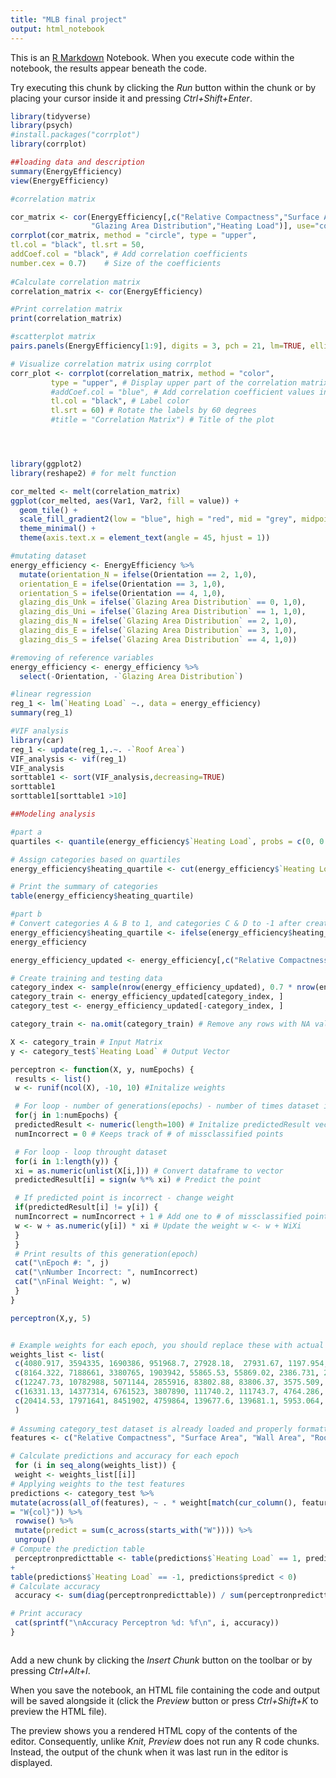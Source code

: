 ---
title: "MLB final project"
output: html_notebook
---

This is an [R Markdown](http://rmarkdown.rstudio.com) Notebook. When you execute code within the notebook, the results appear beneath the code. 

Try executing this chunk by clicking the *Run* button within the chunk or by placing your cursor inside it and pressing *Ctrl+Shift+Enter*. 

```{r}
library(tidyverse)
library(psych)
#install.packages("corrplot")
library(corrplot)

##loading data and description
summary(EnergyEfficiency)
view(EnergyEfficiency)
```


```{r}
#correlation matrix

cor_matrix <- cor(EnergyEfficiency[,c("Relative Compactness","Surface Area","Wall Area","Roof Area","Overall Height","Orientation","Glazing Area",
                  "Glazing Area Distribution","Heating Load")], use="complete")
corrplot(cor_matrix, method = "circle", type = "upper", 
tl.col = "black", tl.srt = 50, 
addCoef.col = "black", # Add correlation coefficients
number.cex = 0.7)    # Size of the coefficients
 
#Calculate correlation matrix
correlation_matrix <- cor(EnergyEfficiency)

#Print correlation matrix
print(correlation_matrix)

#scatterplot matrix
pairs.panels(EnergyEfficiency[1:9], digits = 3, pch = 21, lm=TRUE, ellipses = FALSE)

# Visualize correlation matrix using corrplot
corr_plot <- corrplot(correlation_matrix, method = "color", 
         type = "upper", # Display upper part of the correlation matrix
         #addCoef.col = "blue", # Add correlation coefficient values in black color
         tl.col = "black", # Label color
         tl.srt = 60) # Rotate the labels by 60 degrees
         #title = "Correlation Matrix") # Title of the plot




library(ggplot2)
library(reshape2) # for melt function

cor_melted <- melt(correlation_matrix)
ggplot(cor_melted, aes(Var1, Var2, fill = value)) +
  geom_tile() +
  scale_fill_gradient2(low = "blue", high = "red", mid = "grey", midpoint = 0) +
  theme_minimal() +
  theme(axis.text.x = element_text(angle = 45, hjust = 1))
```


```{r}
#mutating dataset
energy_efficiency <- EnergyEfficiency %>%
  mutate(orientation_N = ifelse(Orientation == 2, 1,0),
  orientation_E = ifelse(Orientation == 3, 1,0),
  orientation_S = ifelse(Orientation == 4, 1,0),
  glazing_dis_Unk = ifelse(`Glazing Area Distribution` == 0, 1,0),
  glazing_dis_Uni = ifelse(`Glazing Area Distribution` == 1, 1,0),
  glazing_dis_N = ifelse(`Glazing Area Distribution` == 2, 1,0),
  glazing_dis_E = ifelse(`Glazing Area Distribution` == 3, 1,0),
  glazing_dis_S = ifelse(`Glazing Area Distribution` == 4, 1,0))

#removing of reference variables
energy_efficiency <- energy_efficiency %>%
  select(-Orientation, -`Glazing Area Distribution`)

#linear regression
reg_1 <- lm(`Heating Load` ~., data = energy_efficiency)
summary(reg_1)

#VIF analysis
library(car)
reg_1 <- update(reg_1,.~. -`Roof Area`)
VIF_analysis <- vif(reg_1)
VIF_analysis
sorttable1 <- sort(VIF_analysis,decreasing=TRUE)
sorttable1
sorttable1[sorttable1 >10]
```


```{r}
##Modeling analysis

#part a
quartiles <- quantile(energy_efficiency$`Heating Load`, probs = c(0, 0.25, 0.5, 0.75, 1), na.rm = TRUE)

# Assign categories based on quartiles
energy_efficiency$heating_quartile <- cut(energy_efficiency$`Heating Load`, breaks = quartiles, labels = c("D", "C", "B", "A"), include.lowest = TRUE)

# Print the summary of categories
table(energy_efficiency$heating_quartile)
```


```{r}
#part b
# Convert categories A & B to 1, and categories C & D to -1 after creating quartile groups
energy_efficiency$heating_quartile <- ifelse(energy_efficiency$heating_quartile %in% c("A", "B"), 1, -1)
energy_efficiency

energy_efficiency_updated <- energy_efficiency[,c("Relative Compactness", "Surface Area", "Wall Area", "Roof Area", "Overall Height", "Overall Height", "Glazing Area", "orientation_N", "orientation_E", "orientation_S", "glazing_dis_Unk", "glazing_dis_Uni", "glazing_dis_N", "glazing_dis_E", "glazing_dis_S", "Heating Load")]

# Create training and testing data
category_index <- sample(nrow(energy_efficiency_updated), 0.7 * nrow(energy_efficiency_updated))
category_train <- energy_efficiency_updated[category_index, ]
category_test <- energy_efficiency_updated[-category_index, ]

category_train <- na.omit(category_train) # Remove any rows with NA values

X <- category_train # Input Matrix
y <- category_test$`Heating Load` # Output Vector

perceptron <- function(X, y, numEpochs) {
 results <- list()
 w <- runif(ncol(X), -10, 10) #Initalize weights

 # For loop - number of generations(epochs) - number of times dataset is ran through
 for(j in 1:numEpochs) {
 predictedResult <- numeric(length=100) # Initalize predictedResult vector
 numIncorrect = 0 # Keeps track of # of missclassified points

 # For loop - loop throught dataset
 for(i in 1:length(y)) {
 xi = as.numeric(unlist(X[i,])) # Convert dataframe to vector
 predictedResult[i] = sign(w %*% xi) # Predict the point

 # If predicted point is incorrect - change weight
 if(predictedResult[i] != y[i]) {
 numIncorrect = numIncorrect + 1 # Add one to # of missclassified points
 w <- w + as.numeric(y[i]) * xi # Update the weight w <- w + WiXi
 }
 }
 # Print results of this generation(epoch)
 cat("\nEpoch #: ", j)
 cat("\nNumber Incorrect: ", numIncorrect)
 cat("\nFinal Weight: ", w)
 }
}

perceptron(X,y, 5)


# Example weights for each epoch, you should replace these with actual weights from each epoch
weights_list <- list(
 c(4080.917, 3594335, 1690386, 951968.7, 27928.18,  27931.67, 1197.954, 1367.688, 1261.546, 1305.166, 355.8201, 1100.394, 1181.623, 784.7006, 1188.88, 118322.3),
 c(8164.322, 7188661, 3380765, 1903942, 55865.53, 55869.02, 2386.731, 2736.058, 2524.596, 2615.176, 718.0101, 2196.214, 2355.843, 1578.131, 2381.6, 236643.6),
 c(12247.73, 10782988, 5071144, 2855916, 83802.88, 83806.37, 3575.509, 4104.428, 3787.646, 3925.186, 1080.2, 3292.034, 3530.063, 2371.561, 3574.32, 354965),
 c(16331.13, 14377314, 6761523, 3807890, 111740.2, 111743.7, 4764.286, 5472.798, 5050.696, 5235.196, 1442.39, 4387.854, 4704.283, 3164.991, 4767.04, 473286.3),
 c(20414.53, 17971641, 8451902, 4759864, 139677.6, 139681.1, 5953.064, 6841.168, 6313.746, 6545.206, 1804.58, 5483.674, 5878.503, 3958.421, 5959.76, 591607.7)
 )
 
# Assuming category_test dataset is already loaded and properly formatted
features <- c("Relative Compactness", "Surface Area", "Wall Area", "Roof Area", "Overall Height", "Overall Height", "Glazing Area", "orientation_N", "orientation_E", "orientation_S", "glazing_dis_Unk", "glazing_dis_Uni", "glazing_dis_N", "glazing_dis_E", "glazing_dis_S")

# Calculate predictions and accuracy for each epoch
 for (i in seq_along(weights_list)) {
 weight <- weights_list[[i]]
# Applying weights to the test features
predictions <- category_test %>% 
mutate(across(all_of(features), ~ . * weight[match(cur_column(), features)], .names 
= "W{col}")) %>%
 rowwise() %>%
 mutate(predict = sum(c_across(starts_with("W")))) %>%
 ungroup()
# Compute the prediction table
 perceptronpredicttable <- table(predictions$`Heating Load` == 1, predictions$predict > 0) 
+
table(predictions$`Heating Load` == -1, predictions$predict < 0)
# Calculate accuracy
 accuracy <- sum(diag(perceptronpredicttable)) / sum(perceptronpredicttable)

# Print accuracy
 cat(sprintf("\nAccuracy Perceptron %d: %f\n", i, accuracy))
}

```
```{r}

```

Add a new chunk by clicking the *Insert Chunk* button on the toolbar or by pressing *Ctrl+Alt+I*.

When you save the notebook, an HTML file containing the code and output will be saved alongside it (click the *Preview* button or press *Ctrl+Shift+K* to preview the HTML file).

The preview shows you a rendered HTML copy of the contents of the editor. Consequently, unlike *Knit*, *Preview* does not run any R code chunks. Instead, the output of the chunk when it was last run in the editor is displayed.
